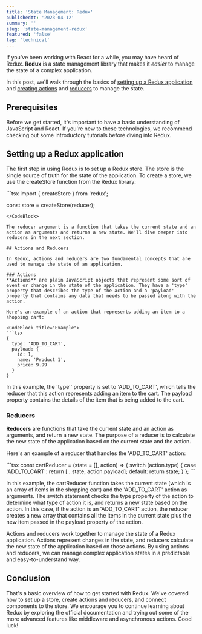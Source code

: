 ```yaml
---
title: 'State Management: Redux'
publishedAt: '2023-04-12'
summary: ''
slug: 'state-management-redux'
featured: 'false'
tag: 'technical'
---
```


If you've been working with React for a while, you may have heard of Redux. **Redux** is a state management library that makes it _easier_ to manage the state of a complex application.

In this post, we'll walk through the basics of <u>setting up a Redux application</u> and <u>creating actions</u> and <u>reducers</u> to manage the state.

## Prerequisites

Before we get started, it's important to have a basic understanding of JavaScript and React. If you're new to these technologies, we recommend checking out some introductory tutorials before diving into Redux.

## Setting up a Redux application

The first step in using Redux is to set up a Redux store. The store is the single source of truth for the state of the application. To create a store, we use the createStore function from the Redux library:

<CodeBlock title="Terminal">
```tsx
import { createStore } from 'redux';

const store = createStore(reducer);

````
</CodeBlock>

The reducer argument is a function that takes the current state and an action as arguments and returns a new state. We'll dive deeper into reducers in the next section.

## Actions and Reducers

In Redux, actions and reducers are two fundamental concepts that are used to manage the state of an application.

### Actions
**Actions** are plain JavaScript objects that represent some sort of event or change in the state of the application. They have a 'type' property that describes the type of the action and a 'payload' property that contains any data that needs to be passed along with the action.

Here's an example of an action that represents adding an item to a shopping cart:

<CodeBlock title="Example">
```tsx
{
  type: 'ADD_TO_CART',
  payload: {
    id: 1,
    name: 'Product 1',
    price: 9.99
  }
}
````

</CodeBlock>

In this example, the 'type'' property is set to 'ADD_TO_CART', which tells the reducer that this action represents adding an item to the cart. The payload property contains the details of the item that is being added to the cart.

### Reducers

**Reducers** are functions that take the current state and an action as arguments, and return a new state. The purpose of a reducer is to calculate the new state of the application based on the current state and the action.

Here's an example of a reducer that handles the 'ADD_TO_CART' action:

<CodeBlock title="Example">
```tsx
const cartReducer = (state = [], action) => {
  switch (action.type) {
    case 'ADD_TO_CART':
      return [...state, action.payload];
    default:
      return state;
  }
};
```
</CodeBlock>

In this example, the cartReducer function takes the current state (which is an array of items in the shopping cart) and the 'ADD_TO_CART' action as arguments. The switch statement checks the type property of the action to determine what type of action it is, and returns a new state based on the action. In this case, if the action is an 'ADD_TO_CART' action, the reducer creates a new array that contains all the items in the current state plus the new item passed in the payload property of the action.

Actions and reducers work together to manage the state of a Redux application. Actions represent changes in the state, and reducers calculate the new state of the application based on those actions. By using actions and reducers, we can manage complex application states in a predictable and easy-to-understand way.

## Conclusion

That's a basic overview of how to get started with Redux. We've covered how to set up a store, create actions and reducers, and connect components to the store. We encourage you to continue learning about Redux by exploring the official documentation and trying out some of the more advanced features like middleware and asynchronous actions. Good luck!
